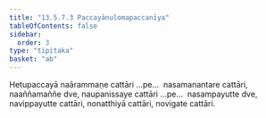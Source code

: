 ```yaml
---
title: "13.5.7.3 Paccayānulomapaccanīya"
tableOfContents: false
sidebar:
  order: 3
type: "tipitaka"
basket: "ab"
---
```



<DynamicBreadcrumb />

<Division number="139">

<Paragraph number="4374">
Hetupaccayā naārammaṇe cattāri …pe…  nasamanantare cattāri, naaññamaññe dve, naupanissaye cattāri …pe…  nasampayutte dve, navippayutte cattāri, nonatthiyā cattāri, novigate cattāri.
</Paragraph>
</Division>